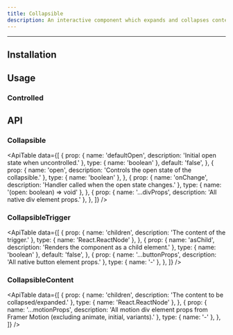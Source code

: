 ```yaml
---
title: Collapsible
description: An interactive component which expands and collapses content.
---
```



<ComponentLinks name="Collapsible" />

---

## Installation

<PackageManagers packageName="collapsible" />

## Usage

<CodeDemo code={CollapsibleDemos.usage} />

### Controlled

<CodeDemo code={CollapsibleDemos.controlled} />

## API

### Collapsible

<ApiTable
  data={[
    {
      prop: { name: 'defaultOpen', description: 'Initial open state when uncontrolled.' },
      type: { name: 'boolean' },
      default: 'false',
    },
    {
      prop: { name: 'open', description: 'Controls the open state of the collapsible.' },
      type: { name: 'boolean' },
    },
    {
      prop: { name: 'onChange', description: 'Handler called when the open state changes.' },
      type: { name: '(open: boolean) => void' },
    },
    {
      prop: { name: '...divProps', description: 'All native div element props.' },
     },
  ]}
/>

### CollapsibleTrigger

<ApiTable
  data={[
    {
      prop: { name: 'children', description: 'The content of the trigger.' },
      type: { name: 'React.ReactNode' },
    },
    {
      prop: { name: 'asChild', description: 'Renders the component as a child element.' },
      type: { name: 'boolean' },
      default: 'false',
    },
    {
      prop: { name: '...buttonProps', description: 'All native button element props.' },
      type: { name: '-' },
    },
  ]}
/>

### CollapsibleContent

<ApiTable
  data={[
    {
      prop: { name: 'children', description: 'The content to be collapsed/expanded.' },
      type: { name: 'React.ReactNode' },
    },
    {
      prop: { name: '...motionProps', description: 'All motion div element props from Framer Motion (excluding animate, initial, variants).' },
      type: { name: '-' },
    },
  ]}
/>
